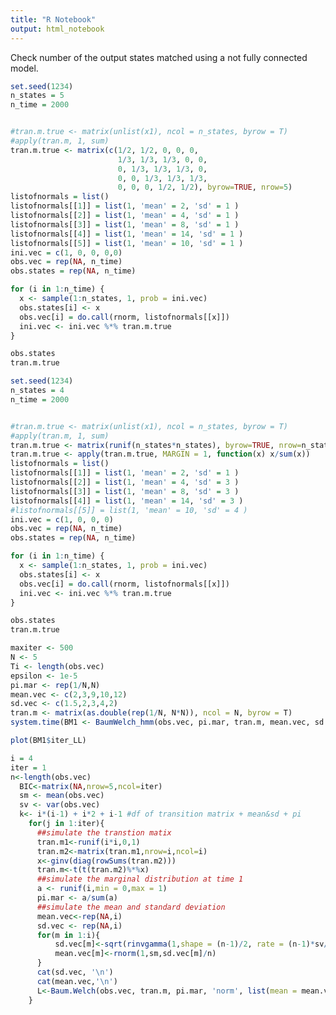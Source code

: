 ```yaml
---
title: "R Notebook"
output: html_notebook
---
```

Check number of the output states matched using a not fully connected model.
```r
set.seed(1234)
n_states = 5
n_time = 2000


#tran.m.true <- matrix(unlist(x1), ncol = n_states, byrow = T)
#apply(tran.m, 1, sum)
tran.m.true <- matrix(c(1/2, 1/2, 0, 0, 0,
                        1/3, 1/3, 1/3, 0, 0,
                        0, 1/3, 1/3, 1/3, 0, 
                        0, 0, 1/3, 1/3, 1/3, 
                        0, 0, 0, 1/2, 1/2), byrow=TRUE, nrow=5)
listofnormals = list()
listofnormals[[1]] = list(1, 'mean' = 2, 'sd' = 1 )
listofnormals[[2]] = list(1, 'mean' = 4, 'sd' = 1 )
listofnormals[[3]] = list(1, 'mean' = 8, 'sd' = 1 )
listofnormals[[4]] = list(1, 'mean' = 14, 'sd' = 1 )
listofnormals[[5]] = list(1, 'mean' = 10, 'sd' = 1 )
ini.vec = c(1, 0, 0, 0,0)
obs.vec = rep(NA, n_time)
obs.states = rep(NA, n_time)

for (i in 1:n_time) {
  x <- sample(1:n_states, 1, prob = ini.vec)
  obs.states[i] <- x
  obs.vec[i] = do.call(rnorm, listofnormals[[x]])
  ini.vec <- ini.vec %*% tran.m.true
}

obs.states
tran.m.true
```

```r
set.seed(1234)
n_states = 4
n_time = 2000


#tran.m.true <- matrix(unlist(x1), ncol = n_states, byrow = T)
#apply(tran.m, 1, sum)
tran.m.true <- matrix(runif(n_states*n_states), byrow=TRUE, nrow=n_states)
tran.m.true <- apply(tran.m.true, MARGIN = 1, function(x) x/sum(x))
listofnormals = list()
listofnormals[[1]] = list(1, 'mean' = 2, 'sd' = 1 )
listofnormals[[2]] = list(1, 'mean' = 4, 'sd' = 3 )
listofnormals[[3]] = list(1, 'mean' = 8, 'sd' = 3 )
listofnormals[[4]] = list(1, 'mean' = 14, 'sd' = 3 )
#listofnormals[[5]] = list(1, 'mean' = 10, 'sd' = 4 )
ini.vec = c(1, 0, 0, 0)
obs.vec = rep(NA, n_time)
obs.states = rep(NA, n_time)

for (i in 1:n_time) {
  x <- sample(1:n_states, 1, prob = ini.vec)
  obs.states[i] <- x
  obs.vec[i] = do.call(rnorm, listofnormals[[x]])
  ini.vec <- ini.vec %*% tran.m.true
}

obs.states
tran.m.true
```

```r
maxiter <- 500
N <- 5
Ti <- length(obs.vec)
epsilon <- 1e-5
pi.mar <- rep(1/N,N)
mean.vec <- c(2,3,9,10,12)
sd.vec <- c(1.5,2,3,4,2)
tran.m <- matrix(as.double(rep(1/N, N*N)), ncol = N, byrow = T)
system.time(BM1 <- BaumWelch_hmm(obs.vec, pi.mar, tran.m, mean.vec, sd.vec, maxiter, epsilon))
```


```r
plot(BM1$iter_LL)
```

```r
i = 4
iter = 1
n<-length(obs.vec)
  BIC<-matrix(NA,nrow=5,ncol=iter)
  sm <- mean(obs.vec)
  sv <- var(obs.vec)
  k<- i*(i-1) + i*2 + i-1 #df of transition matrix + mean&sd + pi
    for(j in 1:iter){
      ##simulate the transtion matix
      tran.m1<-runif(i*i,0,1)
      tran.m2<-matrix(tran.m1,nrow=i,ncol=i)
      x<-ginv(diag(rowSums(tran.m2)))
      tran.m<-t(t(tran.m2)%*%x)
      ##simulate the marginal distribution at time 1
      a <- runif(i,min = 0,max = 1)
      pi.mar <- a/sum(a) 
      ##simulate the mean and standard deviation
      mean.vec<-rep(NA,i)
      sd.vec <- rep(NA,i)
      for(m in 1:i){
          sd.vec[m]<-sqrt(rinvgamma(1,shape = (n-1)/2, rate = (n-1)*sv/2))
          mean.vec[m]<-rnorm(1,sm,sd.vec[m]/n)
      }
      cat(sd.vec, '\n')
      cat(mean.vec,'\n')
      L<-Baum.Welch(obs.vec, tran.m, pi.mar, 'norm', list(mean = mean.vec, sd = sd.vec), maxiter)$LL
    }
```

